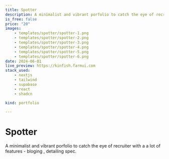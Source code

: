 ```yaml
---
title: Spotter 
description: A minimalist and vibrant porfolio to catch the eye of recruiter with a a lot of features - bloging , detailing spec and so on.
is_free: false
price: "20"
images: 
    - templates/spotter/spotter-1.png
    - templates/spotter/spotter-2.png
    - templates/spotter/spotter-3.png
    - templates/spotter/spotter-4.png
    - templates/spotter/spotter-5.png
    - templates/spotter/spotter-6.png
date: 2024-06-01
live_preview: https://kinfish.farmui.com
stack_used: 
    - nextjs 
    - tailwind
    - supabase
    - react
    - shadcn

kind: portfolio

---
```

# Spotter 
 
A minimalist and vibrant porfolio to catch the eye of recruiter with a a lot of features - bloging , detailing spec.

